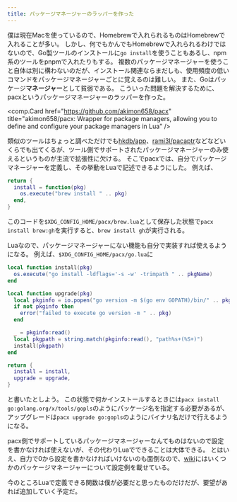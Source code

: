 ```yaml
---
title: パッケージマネージャーのラッパーを作った
---
```


僕は現在Macを使っているので、Homebrewで入れられるものはHomebrewで入れることが多い。
しかし、何でもかんでもHomebrewで入れられるわけではないので、Go製ツールのインストールに`go install`を使うこともあるし、npm系のツールをpnpmで入れたりもする。
複数のパッケージマネージャーを使うこと自体は別に構わないのだが、インストール関連ならまだしも、使用頻度の低いコマンドをパッケージマネージャーごとに覚えるのは難しい。
また、Goはパッケージ**マネージャー**として貧弱である。
こういった問題を解決するために、pacxというパッケージマネージャーのラッパーを作った。

<comp.Card href="https://github.com/akimon658/pacx" title="akimon658/pacx: Wrapper for package managers, allowing you to define and configure your package managers in Lua" />

類似のツールはちょっと調べただけでも[hkdb/app](https://github.com/hkdb/app)、[rami3l/pacaptr](https://github.com/rami3l/pacaptr)などなどいくらでも出てくるが、ツール側でサポートされたパッケージマネージャーのみ使えるというものが主流で拡張性に欠ける。
そこでpacxでは、自分でパッケージマネージャーを定義し、その挙動をLuaで記述できるようにした。
例えば、

```lua
return {
  install = function(pkg)
    os.execute("brew install " .. pkg)
  end,
}
```

このコードを`$XDG_CONFIG_HOME/pacx/brew.lua`として保存した状態で`pacx install brew:gh`を実行すると、`brew install gh`が実行される。

Luaなので、パッケージマネージャーにない機能も自分で実装すれば使えるようになる。
例えば、`$XDG_CONFIG_HOME/pacx/go.lua`に

```lua
local function install(pkg)
  os.execute("go install -ldflags='-s -w' -trimpath " .. pkgName)
end

local function upgrade(pkg)
  local pkginfo = io.popen("go version -m $(go env GOPATH)/bin/" .. pkg)
  if not pkginfo then
    error("failed to execute go version -m " .. pkg)
  end

  _ = pkginfo:read()
  local pkgpath = string.match(pkginfo:read(), "path%s+(%S+)")
  install(pkgpath)
end

return {
  install = install,
  upgrade = upgrade,
}
```

と書いたとしよう。
この状態で何かインストールするときには`pacx install go:golang.org/x/tools/gopls`のようにパッケージ名を指定する必要があるが、アップグレードは`pacx upgrade go:gopls`のようにバイナリ名だけで行えるようになる。

pacx側でサポートしているパッケージマネージャーなんてものはないので設定を書かなければ使えないが、その代わりLuaでできることは大体できる。
とはいえ、自力で0から設定を書かなければいけないのも面倒なので、[wiki](https://github.com/akimon658/pacx/wiki/Configuration-examples)にはいくつかのパッケージマネージャーについて設定例を載せている。

今のところLuaで定義できる関数は僕が必要だと思ったものだけだが、要望があれば追加していく予定だ。
